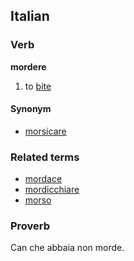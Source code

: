 ==Italian==
===Verb===
'''mordere'''

# to [[bite]]

====Synonym====
*[[morsicare]]

===Related terms===
*[[mordace]]
*[[mordicchiare]]
*[[morso]]

===Proverb===
Can che abbaia non morde.